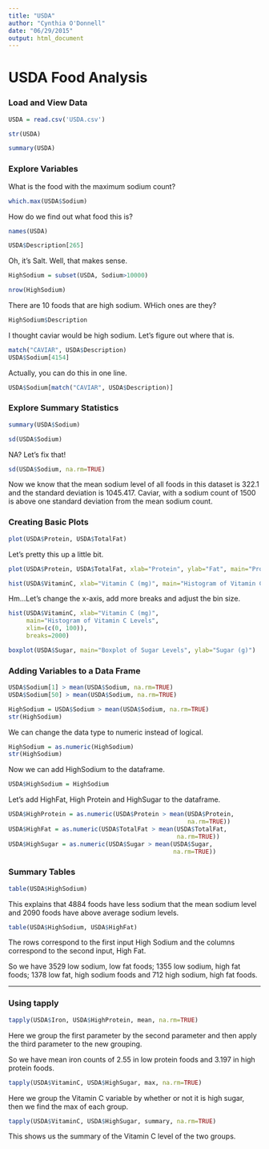 ```yaml
---
title: "USDA"
author: "Cynthia O'Donnell"
date: "06/29/2015"
output: html_document
---
```


# USDA Food Analysis

### Load and View Data

```r
USDA = read.csv('USDA.csv')

str(USDA)

summary(USDA)
```

### Explore Variables

What is the food with the maximum sodium count?

```r
which.max(USDA$Sodium)
```

How do we find out what food this is?

```r
names(USDA)

USDA$Description[265]
```

Oh, it's Salt.  Well, that makes sense.

```r
HighSodium = subset(USDA, Sodium>10000)

nrow(HighSodium)
```

There are 10 foods that are high sodium.  WHich ones are they?

```r
HighSodium$Description
```

I thought caviar would be high sodium.  Let's figure out where that is.

```r
match("CAVIAR", USDA$Description)
USDA$Sodium[4154]
```

Actually, you can do this in one line.

```r
USDA$Sodium[match("CAVIAR", USDA$Description)]
```

### Explore Summary Statistics

```r
summary(USDA$Sodium)

sd(USDA$Sodium)
```

NA?  Let's fix that!

```r
sd(USDA$Sodium, na.rm=TRUE)
```

Now we know that the mean sodium level of all foods in this dataset is 322.1 and the standard deviation is 1045.417.  Caviar, with a sodium count of 1500 is above one standard deviation from the mean sodium count.

### Creating Basic Plots

```r
plot(USDA$Protein, USDA$TotalFat)
```

Let's pretty this up a little bit.

```r
plot(USDA$Protein, USDA$TotalFat, xlab="Protein", ylab="Fat", main="Protein vs Fat", col="red")
```

```r
hist(USDA$VitaminC, xlab="Vitamin C (mg)", main="Histogram of Vitamin C Levels")
```

Hm...Let's change the x-axis, add more breaks and adjust the bin size.

```r
hist(USDA$VitaminC, xlab="Vitamin C (mg)", 
     main="Histogram of Vitamin C Levels", 
     xlim=(c(0, 100)),
     breaks=2000)
```

```r
boxplot(USDA$Sugar, main="Boxplot of Sugar Levels", ylab="Sugar (g)")
```

### Adding Variables to a Data Frame

```r
USDA$Sodium[1] > mean(USDA$Sodium, na.rm=TRUE)
USDA$Sodium[50] > mean(USDA$Sodium, na.rm=TRUE)

HighSodium = USDA$Sodium > mean(USDA$Sodium, na.rm=TRUE)
str(HighSodium)
```

We can change the data type to numeric instead of logical.

```r
HighSodium = as.numeric(HighSodium)
str(HighSodium)
```

Now we can add HighSodium to the dataframe.
```r
USDA$HighSodium = HighSodium
```

Let's add HighFat, High Protein and HighSugar to the dataframe.

```r
USDA$HighProtein = as.numeric(USDA$Protein > mean(USDA$Protein, 
                                                  na.rm=TRUE))
USDA$HighFat = as.numeric(USDA$TotalFat > mean(USDA$TotalFat, 
                                               na.rm=TRUE))
USDA$HighSugar = as.numeric(USDA$Sugar > mean(USDA$Sugar, 
                                              na.rm=TRUE))
```

### Summary Tables

```r
table(USDA$HighSodium)
```

This explains that 4884 foods have less sodium that the mean sodium level and 2090 foods have above average sodium levels.

```r
table(USDA$HighSodium, USDA$HighFat)
```

The rows correspond to the first input High Sodium and the columns correspond to the second input, High Fat.

So we have 3529 low sodium, low fat foods; 1355 low sodium, high fat foods; 1378 low fat, high sodium foods and 712 high sodium, high fat foods.

***

### Using tapply

```r
tapply(USDA$Iron, USDA$HighProtein, mean, na.rm=TRUE)
```

Here we group the first parameter by the second parameter and then apply the third parameter to the new grouping.

So we have mean iron counts of 2.55 in low protein foods and 3.197 in high protein foods.

```r
tapply(USDA$VitaminC, USDA$HighSugar, max, na.rm=TRUE)
```

Here we group the Vitamin C variable by whether or not it is high sugar, then we find the max of each group.

```r
tapply(USDA$VitaminC, USDA$HighSugar, summary, na.rm=TRUE)
```

This shows us the summary of the Vitamin C level of the two groups.









